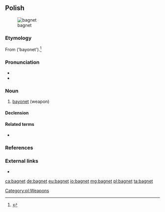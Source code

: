 ==Polish==
{{wikipedia|lang=pl}}
[[Image:Bayonette-p1000740.jpg|thumb|bagnet]]

===Etymology===
From {{etyl|fr|pl}} {{m|fr|baïonnette}} ('bayonet').<ref>{{cite-book|first=Aleksander|last=Brückner|authorlink=Aleksander Brückner|title=Słownik etymologiczny języka polskiego|year=1927|entry=bagnet|langauge=Polish|passage=z ''bajnetu'', franc. baïonette od miasta ''Bayonne'', gdzie je najpierw wyrabiano}}</ref>

===Pronunciation===
* {{IPA|[ˈbaɡnɛt]|lang=pl}}
* {{audio|Pl-bagnet.ogg|Audio|lang=pl}}

===Noun===
{{pl-noun|m-in|dim=bagnecik}}

# [[bayonet]] (weapon)

====Declension====
{{pl-decl-noun-masc-inani|bagne|t|u}}

====Related terms====
* {{l|pl|bagnetowy}}

[[Category:pl:Weapons]]

===References===
<references/>

===External links===
* {{R:PWN}}

[[ca:bagnet]]
[[de:bagnet]]
[[eu:bagnet]]
[[io:bagnet]]
[[mg:bagnet]]
[[pl:bagnet]]
[[ta:bagnet]]